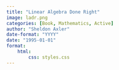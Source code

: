 ```yaml
---
title: "Linear Algebra Done Right"
image: ladr.png
categories: [Book, Mathematics, Active]
author: "Sheldon Axler"
date-format: "YYYY"
date: "1995-01-01"
format:
    html:
        css: styles.css
---
```

